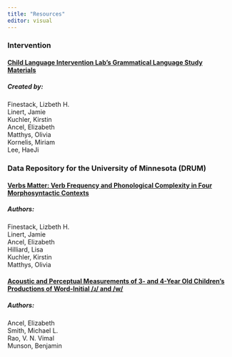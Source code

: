 ```yaml
---
title: "Resources"
editor: visual
---
```


### Intervention

#### <a href="https://drive.google.com/drive/folders/1NdE3kliruWHPHEUKd5qu_mmuD3wXBJXk?usp=drive_link">Child Language Intervention Lab's Grammatical Language Study Materials</a> 

##### Created by:

Finestack, Lizbeth H.<br>
Linert, Jamie<br>
Kuchler, Kirstin<br>
Ancel, Elizabeth<br>
Matthys, Olivia<br>
Kornelis, Miriam <br>
Lee, HaeJi <br>

### Data Repository for the University of Minnesota (DRUM)

#### <a href="https://conservancy.umn.edu/items/06d08c29-bf0e-4e07-8cdc-368129ced58d">Verbs Matter: Verb Frequency and Phonological Complexity in Four Morphosyntactic Contexts</a>

##### Authors: 
Finestack, Lizbeth H.<br>
Linert, Jamie<br>
Ancel, Elizabeth<br>
Hilliard, Lisa<br>
Kuchler, Kirstin<br>
Matthys, Olivia<br>

#### <a href="https://conservancy.umn.edu/items/bf926686-c2d1-456b-a87b-a4f91fd9df68">Acoustic and Perceptual Measurements of 3- and 4-Year Old Children's Productions of Word-Initial /ɹ/ and /w/</a>

##### Authors: 
Ancel, Elizabeth<br>
Smith, Michael L.<br>
Rao, V. N. Vimal<br>
Munson, Benjamin<br>

